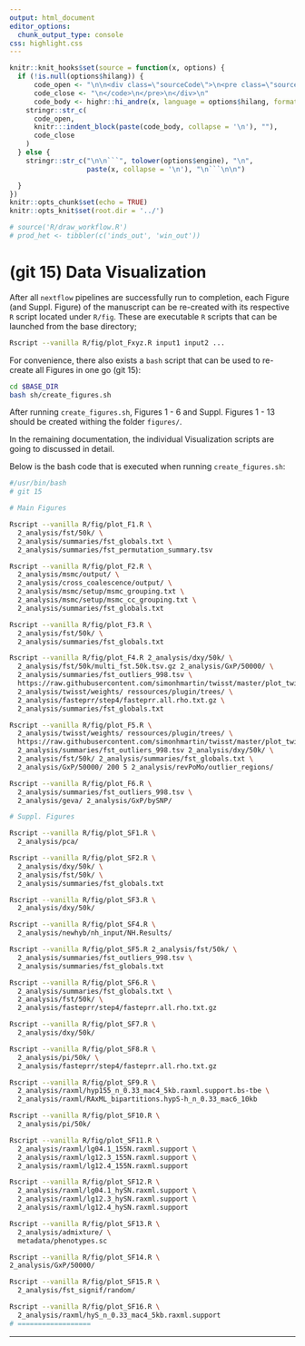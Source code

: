 ```yaml
---
output: html_document
editor_options:
  chunk_output_type: console
css: highlight.css
---
```


```r
knitr::knit_hooks$set(source = function(x, options) {
  if (!is.null(options$hilang)) {
      code_open <- "\n\n<div class=\"sourceCode\">\n<pre class=\"sourceCode\">\n<code class=\"sourceCode\">"
      code_close <- "\n</code>\n</pre>\n</div>\n"
      code_body <- highr::hi_andre(x, language = options$hilang, format = "html")
    stringr::str_c(
      code_open,
      knitr:::indent_block(paste(code_body, collapse = '\n'), ""),
      code_close
    )
  } else {
    stringr::str_c("\n\n```", tolower(options$engine), "\n",
                   paste(x, collapse = '\n'), "\n```\n\n")

  }
})
knitr::opts_chunk$set(echo = TRUE)
knitr::opts_knit$set(root.dir = '../')
```


```r
# source('R/draw_workflow.R')
# prod_het <- tibbler(c('inds_out', 'win_out'))
```

# (git 15) Data Visualization

After all `nextflow` pipelines are successfully run to completion, each Figure (and Suppl. Figure) of the manuscript can be re-created with its respective `R` script located under `R/fig`.
These are executable `R` scripts that can be launched from the base directory;

```sh
Rscript --vanilla R/fig/plot_Fxyz.R input1 input2 ...
```

For convenience, there also exists a `bash` script that can be used to re-create all Figures in one go (git 15):

```sh
cd $BASE_DIR
bash sh/create_figures.sh
```

After running `create_figures.sh`, Figures 1 - 6 and Suppl. Figures 1 - 13 should be created withing the folder `figures/`.

In the remaining documentation, the individual Visualization scripts are going to discussed in detail.

Below is the bash code that is executed when running `create_figures.sh`:

```sh
#/usr/bin/bash
# git 15

# Main Figures

Rscript --vanilla R/fig/plot_F1.R \
  2_analysis/fst/50k/ \
  2_analysis/summaries/fst_globals.txt \
  2_analysis/summaries/fst_permutation_summary.tsv

Rscript --vanilla R/fig/plot_F2.R \
  2_analysis/msmc/output/ \
  2_analysis/cross_coalescence/output/ \
  2_analysis/msmc/setup/msmc_grouping.txt \
  2_analysis/msmc/setup/msmc_cc_grouping.txt \
  2_analysis/summaries/fst_globals.txt

Rscript --vanilla R/fig/plot_F3.R \
  2_analysis/fst/50k/ \
  2_analysis/summaries/fst_globals.txt

Rscript --vanilla R/fig/plot_F4.R 2_analysis/dxy/50k/ \
  2_analysis/fst/50k/multi_fst.50k.tsv.gz 2_analysis/GxP/50000/ \
  2_analysis/summaries/fst_outliers_998.tsv \
  https://raw.githubusercontent.com/simonhmartin/twisst/master/plot_twisst.R \
  2_analysis/twisst/weights/ ressources/plugin/trees/ \
  2_analysis/fasteprr/step4/fasteprr.all.rho.txt.gz \
  2_analysis/summaries/fst_globals.txt

Rscript --vanilla R/fig/plot_F5.R \
  2_analysis/twisst/weights/ ressources/plugin/trees/ \
  https://raw.githubusercontent.com/simonhmartin/twisst/master/plot_twisst.R \
  2_analysis/summaries/fst_outliers_998.tsv 2_analysis/dxy/50k/ \
  2_analysis/fst/50k/ 2_analysis/summaries/fst_globals.txt \
  2_analysis/GxP/50000/ 200 5 2_analysis/revPoMo/outlier_regions/

Rscript --vanilla R/fig/plot_F6.R \
  2_analysis/summaries/fst_outliers_998.tsv \
  2_analysis/geva/ 2_analysis/GxP/bySNP/

# Suppl. Figures

Rscript --vanilla R/fig/plot_SF1.R \
  2_analysis/pca/

Rscript --vanilla R/fig/plot_SF2.R \
  2_analysis/dxy/50k/ \
  2_analysis/fst/50k/ \
  2_analysis/summaries/fst_globals.txt

Rscript --vanilla R/fig/plot_SF3.R \
  2_analysis/dxy/50k/

Rscript --vanilla R/fig/plot_SF4.R \
  2_analysis/newhyb/nh_input/NH.Results/

Rscript --vanilla R/fig/plot_SF5.R 2_analysis/fst/50k/ \
  2_analysis/summaries/fst_outliers_998.tsv \
  2_analysis/summaries/fst_globals.txt

Rscript --vanilla R/fig/plot_SF6.R \
  2_analysis/summaries/fst_globals.txt \
  2_analysis/fst/50k/ \
  2_analysis/fasteprr/step4/fasteprr.all.rho.txt.gz

Rscript --vanilla R/fig/plot_SF7.R \
  2_analysis/dxy/50k/

Rscript --vanilla R/fig/plot_SF8.R \
  2_analysis/pi/50k/ \
  2_analysis/fasteprr/step4/fasteprr.all.rho.txt.gz

Rscript --vanilla R/fig/plot_SF9.R \
  2_analysis/raxml/hyp155_n_0.33_mac4_5kb.raxml.support.bs-tbe \
  2_analysis/raxml/RAxML_bipartitions.hypS-h_n_0.33_mac6_10kb

Rscript --vanilla R/fig/plot_SF10.R \
  2_analysis/pi/50k/

Rscript --vanilla R/fig/plot_SF11.R \
  2_analysis/raxml/lg04.1_155N.raxml.support \
  2_analysis/raxml/lg12.3_155N.raxml.support \
  2_analysis/raxml/lg12.4_155N.raxml.support

Rscript --vanilla R/fig/plot_SF12.R \
  2_analysis/raxml/lg04.1_hySN.raxml.support \
  2_analysis/raxml/lg12.3_hySN.raxml.support \
  2_analysis/raxml/lg12.4_hySN.raxml.support

Rscript --vanilla R/fig/plot_SF13.R \
  2_analysis/admixture/ \
  metadata/phenotypes.sc

Rscript --vanilla R/fig/plot_SF14.R \
2_analysis/GxP/50000/

Rscript --vanilla R/fig/plot_SF15.R \
  2_analysis/fst_signif/random/

Rscript --vanilla R/fig/plot_SF16.R \
  2_analysis/raxml/hyS_n_0.33_mac4_5kb.raxml.support
# ==================
```

---
